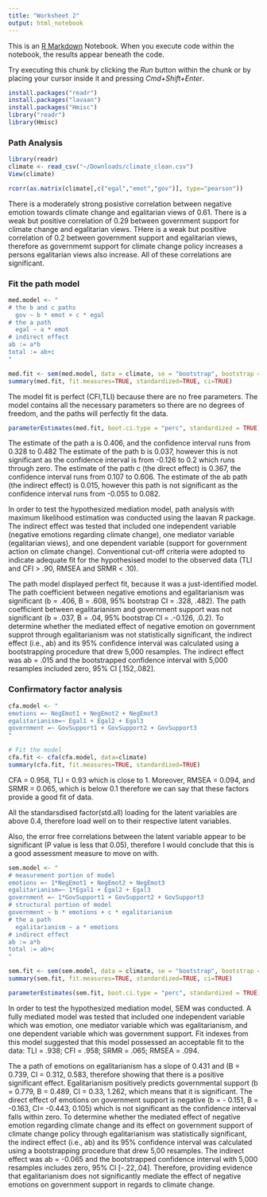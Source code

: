 ```yaml
---
title: "Worksheet 2"
output: html_notebook
---
```


This is an [R Markdown](http://rmarkdown.rstudio.com) Notebook. When you execute code within the notebook, the results appear beneath the code. 

Try executing this chunk by clicking the *Run* button within the chunk or by placing your cursor inside it and pressing *Cmd+Shift+Enter*. 

```r
install.packages("readr")
install.packages("lavaan")
install.packages("Hmisc")
library("readr")
library(Hmisc)
```

### Path Analysis 
```r
library(readr)
climate <- read_csv("~/Downloads/climate_clean.csv")
View(climate)
```

```r
rcorr(as.matrix(climate[,c("egal","emot","gov")], type="pearson"))
```

There is a moderately strong posistive correlation between negative emotion towards climate change and egalitarian views of 0.61.
There is a weak but positive correlation of 0.29 between government support for climate change and egalitarian views.
THere is a weak but positive correlation of 0.2 between government support and egalitarian views, therefore as governmemt support for climate change policy increases a persons egalitarian views also increase. All of these correlations are significant. 



### Fit the path model
```r
med.model <- "
# the b and c paths
  gov ~ b * emot + c * egal
# the a path
  egal ~ a * emot
# indirect effect
ab := a*b
total := ab+c
"
```

```r
med.fit <- sem(med.model, data = climate, se = "bootstrap", bootstrap = 5000)
summary(med.fit, fit.measures=TRUE, standardized=TRUE, ci=TRUE)
```
The model fit is perfect (CFI,TLI) because there are no free parameters. The model contains all the necessary parameters so there are no degrees of freedom, and the paths will perfectly fit the data.

```r
parameterEstimates(med.fit, boot.ci.type = "perc", standardized = TRUE)
```
The estimate of the path a is 0.406, and the confidence interval runs from 0.328 to 0.482 
The estimate of the path b is 0.037, however this is not significant as the confidence interval is from -0.126 to 0.2 which runs through zero. 
The estimate of the path c (the direct effect) is 0.367, the confidence interval runs from 0.107 to 0.606.
The estimate of the ab path (the indirect effect) is 0.015, however this path is not significant as the confidence interval runs from -0.055 to 0.082.

In order to test the hypothesized mediation model, path analysis with maximum likelihood estimation was conducted using the laavan R package. The indirect effect was tested that included one independent variable (negative emotions regarding climate change), one mediator variable (egalitarian views), and one dependent variable (support for government action on climate change). Conventional cut-off criteria were adopted to indicate adequate fit for the hypothesised model to the observed data (TLI and CFI > .90, RMSEA and SRMR < .10).

The path model displayed perfect fit, because it was a just-identified model. The path coefficient between negative emotions and egalitarianism was significant (b = .406, B = .608, 95% bootstrap CI = .328, .482). The path coefficient between egalitarianism and government support was not significant (b = .037, B = .04, 95% bootstrap CI = .-0.126, .0.2). To determine whether the mediated effect of negative emotion on government supprot through egalitarianism was not statistically significant, the indirect effect (i.e., ab) and its 95% confidence interval was calculated using a bootstrapping procedure that drew 5,000 resamples. The indirect effect was ab = .015 and the bootstrapped confidence interval with 5,000 resamples included zero, 95% CI [.152,.082].

### Confirmatory factor analysis
```r
cfa.model <- "
emotions =~ NegEmot1 + NegEmot2 + NegEmot3
egalitarianism=~ Egal1 + Egal2 + Egal3
government =~ GovSupport1 + GovSupport2 + GovSupport3
"
```

```r
# Fit the model
cfa.fit <- cfa(cfa.model, data=climate)
summary(cfa.fit, fit.measures=TRUE, standardized=TRUE)
```

CFA = 0.958, TLI = 0.93 which is close to 1. Moreover, RMSEA = 0.094, and SRMR = 0.065, which is below 0.1 therefore we can say that these factors provide a good fit of data. 

All the standarsdised factor(std.all) loading for the latent variables are above 0.4, therefore load well on to their respective latent variables.

Also, the error free correlations between the latent variable appear to be significant (P value is less that 0.05), therefore I would conclude that this is a good assessment measure to move on with. 



```r
sem.model <- "
# measurement portion of model
emotions =~ 1*NegEmot1 + NegEmot2 + NegEmot3
egalitarianism=~ 1*Egal1 + Egal2 + Egal3
government =~ 1*GovSupport1 + GovSupport2 + GovSupport3
# structural portion of model
government ~ b * emotions + c * egalitarianism
# the a path
  egalitarianism ~ a * emotions
# indirect effect
ab := a*b
total := ab+c
"
```

```r
sem.fit <- sem(sem.model, data = climate, se = "bootstrap", bootstrap = 500)
summary(sem.fit, fit.measures=TRUE, standardized=TRUE, ci=TRUE)
```



```r
parameterEstimates(sem.fit, boot.ci.type = "perc", standardized = TRUE)
```


In order to test the hypothesized mediation model, SEM was conducted. A fully mediated model was tested that included one independent variable which was emotion, one mediator variable which was egalitarianism, and one dependent variable which was government support. Fit indexes from this model suggested that this model possessed an acceptable fit to the data: TLI = .938; CFI = .958; SRMR = .065; RMSEA = .094. 

The a path of emotions on egalitarianism has a slope of 0.431 and (B = 0.739, CI = 0.312, 0.583, therefore showing that there is a positive significant effect.
Egalitarianism positively predicts governmental support (b = 0.779, B = 0.489, CI = 0.33, 1.262, which means that it is significant.
The direct effect of emotions on government support is negative (b = - 0.151, B = -0.163, CI= -0.443, 0.105) which is not significant as the confidence interval falls within zero.
To determine whether the mediated effect of negative emotion regarding climate change and its effect on government support of climate change policy through egalitarianism was statistically significant, the indirect effect (i.e., ab) and its 95% confidence interval was calculated using a bootstrapping procedure that drew 5,00 resamples. The indirect effect was ab = -0.065 and the bootstrapped confidence interval with 5,000 resamples includes zero, 95% CI [-.22,.04]. Therefore, providing evidence that egalitarianism does not significantly mediate the effect of negative emotions on government support in regards to climate change. 



